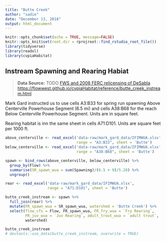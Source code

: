 ```yaml
---
title: "Butte Creek"
author: "sadie"
date: "December 13, 2018"
output: html_document
---
```


```r
knitr::opts_chunk$set(echo = TRUE, message=FALSE)
knitr::opts_knit$set(root.dir = rprojroot::find_rstudio_root_file())
library(tidyverse)
library(readxl)
library(cvpiaHabitat)
```

## Instream Spawning and Rearing Habiat

> **Data Source:**   TODO
> [FWS and 2008 FERC relicensing of DeSabla](https://s3-us-west-2.amazonaws.com/cvpiahabitat-r-package/cvpia-sit-model-inputs/DeSabla2008ButteIFIM.pdf)
> <https://flowwest.github.io/cvpiaHabitat/reference/butte_creek_instream.html>

Mark Gard instructed us to use cells A3:B33 for spring run spawning Above Centerville Powerhouse Segment (6.5 mi) and cells A38:B68 for the reach Below Centerville Powerhouse Segment.
Units are in square feet.   

Rearing habitat is inn the same sheet in cells A71:D101. Units are square feet per 1000 ft.

```r

above_centerville <- read_excel('data-raw/mark_gard_data/IFIMWUA.xlsx', 
                                range = "A3:B33", sheet = 'Butte') 
below_centerville <- read_excel('data-raw/mark_gard_data/IFIMWUA.xlsx', 
                                range = "A38:B68", sheet = 'Butte') 

spawn <- bind_rows(above_centerville, below_centerville) %>% 
  group_by(Flow) %>% 
  summarise(SR_spawn_wua = sum(Spawning)/(6.5 + 9)/5.28) %>% 
  ungroup()

rear <- read_excel('data-raw/mark_gard_data/IFIMWUA.xlsx', 
                   range = "A71:D101", sheet = 'Butte') 

butte_creek_instream <- spawn %>% 
  full_join(rear) %>% 
  mutate(FR_spawn_wua = SR_spawn_wua, watershed = 'Butte Creek') %>% 
  select(flow_cfs = Flow, FR_spawn_wua, FR_fry_wua = `Fry Rearing`, 
         FR_juv_wua = `Juv Rearing`, adult_trout_wua = `adult trout`, 
         watershed)

butte_creek_instream
# devtools::use_data(butte_creek_instream, overwrite = TRUE)
```


